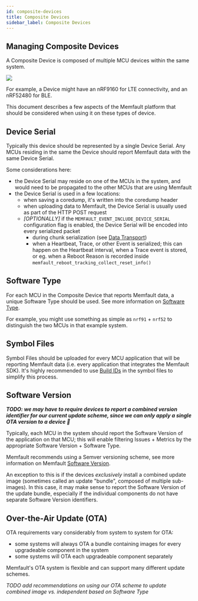 ```yaml
---
id: composite-devices
title: Composite Devices
sidebar_label: Composite Devices
---
```


## Managing Composite Devices

A Composite Device is composed of multiple MCU devices within the same system.

<!--
%% mermaid syntax
%% https://kroki.io/
flowchart TB
    subgraph Composite Device
    %% remove spaces in arrows below
    a[MCU 1]<- ->|UART|b[MCU 2]
    a[MCU 1]<- ->|SPI|c[MCU 3]
    end
 -->

![](/binary-assets/embedded/composite-device.svg)

For example, a Device might have an nRF9160 for LTE connectivity, and an
nRF52480 for BLE.

This document describes a few aspects of the Memfault platform that should be
considered when using it on these types of device.

## Device Serial

Typically this device should be represented by a single Device Serial. Any MCUs
residing in the same the Device should report Memfault data with the same Device
Serial.

Some considerations here:

- the Device Serial may reside on one of the MCUs in the system, and would need
  to be propagated to the other MCUs that are using Memfault
- the Device Serial is used in a few locations:
  - when saving a coredump, it's written into the coredump header
  - when uploading data to Memfault, the Device Serial is usually used as part
    of the HTTP POST request
  - _[OPTIONALLY]_ if the `MEMFAULT_EVENT_INCLUDE_DEVICE_SERIAL` configuration
    flag is enabled, the Device Serial will be encoded into every serialized
    packet
    - during chunk serialization (see
      [Data Transport](/docs/mcu/data-from-firmware-to-the-cloud))
    - when a Heartbeat, Trace, or other Event is serialized; this can happen on
      the Heartbeat interval, when a Trace event is stored, or eg. when a Reboot
      Reason is recorded inside `memfault_reboot_tracking_collect_reset_info()`

## Software Type

For each MCU in the Composite Device that reports Memfault data, a unique
Software Type should be used. See more information on
[Software Type](/docs/platform/software-version-hardware-version).

For example, you might use something as simple as `nrf91` + `nrf52` to
distinguish the two MCUs in that example system.

## Symbol Files

Symbol Files should be uploaded for every MCU application that will be reporting
Memfault data (i.e. every application that integrates the Memfault SDK). It's
highly recommended to use [Build IDs](/docs/mcu/symbol-file-build-ids/) in the
symbol files to simplify this process.

## Software Version

_**TODO: we may have to require devices to report a combined version identifier
for our current update scheme, since we can only apply a single OTA version to a
device 🤔**_

Typically, each MCU in the system should report the Software Version of the
application on that MCU; this will enable filtering Issues + Metrics by the
appropriate Software Version + Software Type.

Memfault recommends using a Semver versioning scheme, see more information on
Memfault [Software Version](docs/platform/software-version-hardware-version).

An exception to this is if the devices _exclusively_ install a combined update
image (sometimes called an update "bundle", composed of multiple sub-images). In
this case, it may make sense to report the Software Version of the update
bundle, especially if the individual components do not have separate Software
Version identifiers.

## Over-the-Air Update (OTA)

OTA requirements vary considerably from system to system for OTA:

- some systems will always OTA a bundle containing images for every upgradeable
  component in the system
- some systems will OTA each upgradeable component separately

Memfault's OTA system is flexible and can support many different update schemes.

_TODO add recommendations on using our OTA scheme to update combined image vs.
independent based on Software Type_
